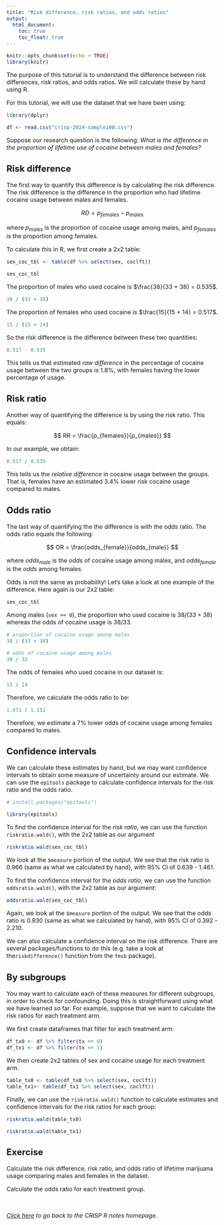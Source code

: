 ```yaml
---
title: "Risk difference, risk ratios, and odds ratios"
output:
  html_document:
    toc: true
    toc_float: true
---
```


<style type="text/css">
  body{
  font-size: 12pt;
}
</style>


```r
knitr::opts_chunk$set(echo = TRUE)
library(knitr)
```

The purpose of this tutorial is to understand the difference between risk differences, 
risk ratios, and odds ratios. We will calculate these by hand using R. 

For this tutorial, we will use the dataset that we have been using: 

```r
library(dplyr)

df <- read.csv("crisp-2024-sample100.csv")
```

Suppose our research question is the following: 
*What is the difference in the proportion of lifetime use of cocaine between males and females?*

## Risk difference

The first way to quantify this difference is by calculating the risk difference. 
The risk difference is the difference in the proportion who had lifetime cocaine usage between 
males and females. 

$$
RD = p_{females} - p_{males}
$$

where $p_{males}$ is the proportion of cocaine usage among males, and $p_{females}$ is 
the proportion among females. 

To calculate this in R, we first create a 2x2 table: 

```r
sex_coc_tbl <- table(df %>% select(sex, coclft))

sex_coc_tbl
```

The proportion of males who used cocaine is $\frac{38}{33 + 38} = 0.535$.

```r
38 / (33 + 38)
```

The proportion of females who used cocaine is $\frac{15}{15 + 14} = 0.517$.

```r
15 / (15 + 14)
```

So the risk difference is the difference between these two quantities: 

```r
0.517 - 0.535
```

This tells us that estimated *raw difference* in the percentage of cocaine usage between 
the two groups is 1.8%, with females having the lower percentage of usage. 

## Risk ratio 

Another way of quantifying the difference is by using the risk ratio. This equals: 

$$
RR = \frac{p_{females}}{p_{males}}
$$ 

In our example, we obtain: 

```r
0.517 / 0.535 
```

This tells us the *relative difference* in cocaine usage between the groups. 
That is, females have an estimated 3.4% lower risk cocaine usage compared
to males. 

## Odds ratio

The last way of quantifying the the difference is with the odds ratio. The 
odds ratio equals the following: 

$$
OR = \frac{odds_{female}}{odds_{male}}
$$

where $odds_{male}$ is the *odds* of cocaine usage among males, and $odds_{female}$ is 
the *odds* among females. 

Odds is not the same as probability! Let's take a look at one example of the difference. 
Here again is our 2x2 table: 

```r
sex_coc_tbl
```

Among males (`sex == 0`), the proportion who used cocaine is $38/(33+38)$ whereas
the odds of cocaine usage is $38/33$. 

```r
# proportion of cocaine usage among males
38 / (33 + 38)

# odds of cocaine usage among males
38 / 33
```

The odds of females who used cocaine in our dataset is: 

```r
15 / 14
```

Therefore, we calculate the odds ratio to be: 

```r
1.071 / 1.152 
```

Therefore, we estimate a 7% lower odds of cocaine usage among females compared 
to males.

## Confidence intervals

We can calculate these estimates by hand, but we may want confidence intervals to 
obtain some measure of uncertainty around our estimate. We can use the `epitools` 
package to calculate confidence intervals for the risk ratio and the odds ratio.

```r
# install.packages("epitools")

library(epitools)
```

To find the confidence interval for the *risk ratio*, we can use the function 
`riskratio.wald()`, with the 2x2 table as our argument

```r
riskratio.wald(sex_coc_tbl)
```

We look at the `$measure` portion of the output. We see that the risk ratio is 
0.966 (same as what we calculated by hand), with 95% CI of 0.639 - 1.461. 

To find the confidence interval for the *odds ratio*, we can use the function 
`oddsratio.wald()`, with the 2x2 table as our argument: 

```r
oddsratio.wald(sex_coc_tbl)
```

Again, we look at the `$measure` portion of the output. We see that the odds ratio is 
0.930 (same as what we calculated by hand), with 95% CI of 0.392 - 2.210.

We can also calculate a confidence interval on the risk difference. There are several 
packages/functions to do this (e.g. take a look at the`riskdifference()` function 
from the `fmsb` package).


## By subgroups

You may want to calculate each of these measures for different subgroups, in order
to check for confounding. Doing this is straightforward using what we have learned so
far. For example, suppose that we want to calculate the risk ratios for each treatment
arm.  

We first create dataframes that filter for each treatment arm: 

```r
df_tx0 <- df %>% filter(tx == 0)
df_tx1 <- df %>% filter(tx == 1)
```

We then create 2x2 tables of sex and cocaine usage for each treatment arm. 

```r
table_tx0 <- table(df_tx0 %>% select(sex, coclft))
table_tx1<- table(df_tx1 %>% select(sex, coclft))
```

Finally, we can use the `riskratio.wald()` function to calculate estimates and 
confidence intervals for the risk ratios for each group: 

```r
riskratio.wald(table_tx0) 
```

```r
riskratio.wald(table_tx1)
```


## Exercise

Calculate the risk difference, risk ratio, and odds ratio of lifetime marijuana
usage comparing males and females in the dataset. 

Calculate the odds ratio for each treatment group. 

&nbsp; &nbsp; &nbsp;

*[Click here](https://jpspeng.github.io/crisp_notes/) to go back to the CRISP R notes homepage.*
